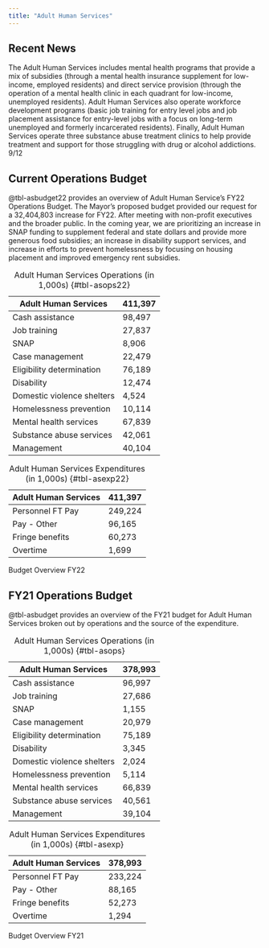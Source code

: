 ```yaml
---
title: "Adult Human Services"
---
```


## Recent News
The Adult Human Services includes mental health programs that provide a mix of subsidies (through a mental health insurance supplement for low-income, employed residents) and direct service provision (through the operation of a mental health clinic in each quadrant for low-income, unemployed residents). Adult Human Services also operate workforce development programs (basic job training for entry level jobs and job placement assistance for entry-level jobs with a focus on long-term unemployed and formerly incarcerated residents). Finally, Adult Human Services operate three substance abuse treatment clinics to help provide treatment and support for those struggling with drug or alcohol addictions. 9/12

## Current Operations Budget
@tbl-asbudget22 provides an overview of Adult Human Service's FY22 Operations Budget. The Mayor's proposed budget provided our request for a 32,404,803 increase for FY22. After meeting with non-profit executives and the broader public. In the coming year, we are prioritizing an increase in SNAP funding to supplement federal and state dollars and provide more generous food subsidies; an increase in disability support services, and increase in efforts to prevent homelessness by focusing on housing placement and improved emergency rent subsidies.

::: {#tbl-asbudget22 layout-ncol=2}
| Adult Human Services | 411,397 |
| ---------------- | --------- |
| Cash assistance             | 98,497  |
| Job training                | 27,837  |
| SNAP                        | 8,906   |
| Case management             | 22,479  |
| Eligibility determination   | 76,189  |
| Disability                  | 12,474   |
| Domestic violence shelters | 4,524  |
| Homelessness prevention     | 10,114  |
| Mental health services      | 67,839 |
| Substance abuse services    | 42,061 |
| Management | 40,104 |

: Adult Human Services Operations (in 1,000s) {#tbl-asops22}

| Adult Human Services | 411,397 |
| -------------------- | -------------- |
| Personnel FT Pay | 249,224 |
| Pay - Other | 96,165 |
| Fringe benefits | 60,273 |
| Overtime | 1,699 |

: Adult Human Services Expenditures (in 1,000s) {#tbl-asexp22}

Budget Overview FY22
:::

## FY21 Operations Budget
@tbl-asbudget provides an overview of the FY21 budget for Adult Human Services broken out by operations and the source of the expenditure. 

::: {#tbl-asbudget layout-ncol=2}
| Adult Human Services | 378,993 |
| ---------------- | --------- |
| Cash assistance             | 96,997  |
| Job training                | 27,686  |
| SNAP                        | 1,155   |
| Case management             | 20,979  |
| Eligibility determination   | 75,189  |
| Disability                  | 3,345   |
| Domestic violence shelters | 2,024  |
| Homelessness prevention     | 5,114  |
| Mental health services      | 66,839 |
| Substance abuse services    | 40,561 |
| Management | 39,104 |

: Adult Human Services Operations (in 1,000s) {#tbl-asops}

| Adult Human Services | 378,993 |
| -------------------- | -------------- |
| Personnel FT Pay | 233,224 |
| Pay - Other | 88,165 |
| Fringe benefits | 52,273 |
| Overtime | 1,294 |

: Adult Human Services Expenditures (in 1,000s) {#tbl-asexp}

Budget Overview FY21
:::
